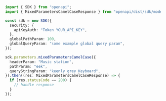 ```typescript showLineNumbers copy filename="Mixed Parameters Camel Case usage example"
import { SDK } from "openapi";
import { MixedParametersCamelCaseResponse } from "openapi/dist/sdk/models/operations";

const sdk = new SDK({
  security: {
    apiKeyAuth: "Token YOUR_API_KEY",
  },
  globalPathParam: 100,
  globalQueryParam: "some example global query param",
});

sdk.parameters.mixedParametersCamelCase({
  headerParam: "Music station",
  pathParam: "eek",
  queryStringParam: "keenly grey Keyboard",
}).then((res: MixedParametersCamelCaseResponse) => {
  if (res.statusCode == 200) {
    // handle response
  }
});
```
